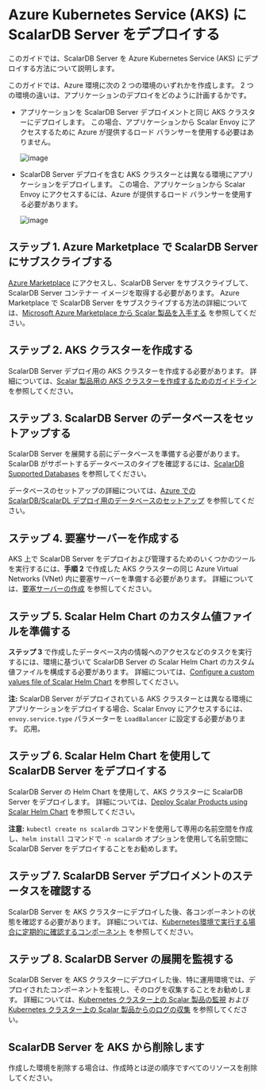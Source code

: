 # Azure Kubernetes Service (AKS) に ScalarDB Server をデプロイする

このガイドでは、ScalarDB Server を Azure Kubernetes Service (AKS) にデプロイする方法について説明します。

このガイドでは、Azure 環境に次の 2 つの環境のいずれかを作成します。 2 つの環境の違いは、アプリケーションのデプロイをどのように計画するかです。

* アプリケーションを ScalarDB Server デプロイメントと同じ AKS クラスターにデプロイします。 この場合、アプリケーションから Scalar Envoy にアクセスするために Azure が提供するロード バランサーを使用する必要はありません。
  
  ![image](./images/png/AKS_ScalarDB_Server_App_In_Cluster.drawio.png)  

* ScalarDB Server デプロイを含む AKS クラスターとは異なる環境にアプリケーションをデプロイします。 この場合、アプリケーションから Scalar Envoy にアクセスするには、Azure が提供するロード バランサーを使用する必要があります。

  ![image](./images/png/AKS_ScalarDB_Server_App_Out_Cluster.drawio.png)  

## ステップ 1. Azure Marketplace で ScalarDB Server にサブスクライブする

[Azure Marketplace](https://azuremarketplace.microsoft.com/en/marketplace/apps/scalarinc.scalardb) にアクセスし、ScalarDB Server をサブスクライブして、ScalarDB Server コンテナー イメージを取得する必要があります。 Azure Marketplace で ScalarDB Server をサブスクライブする方法の詳細については、[Microsoft Azure Marketplace から Scalar 製品を入手する](AzureMarketplaceGuide.md#microsoft-azure-marketplace-から-scalar-製品を入手する) を参照してください。

## ステップ 2. AKS クラスターを作成する

ScalarDB Server デプロイ用の AKS クラスターを作成する必要があります。 詳細については、[Scalar 製品用の AKS クラスターを作成するためのガイドライン](CreateAKSClusterForScalarProducts.mdx) を参照してください。

## ステップ 3. ScalarDB Server のデータベースをセットアップする

ScalarDB Server を展開する前にデータベースを準備する必要があります。 ScalarDB がサポートするデータベースのタイプを確認するには、[ScalarDB Supported Databases](https://github.com/scalar-labs/scalardb/blob/master/docs/scalardb-supported-databases.mdx) を参照してください。

データベースのセットアップの詳細については、[Azure での ScalarDB/ScalarDL デプロイ用のデータベースのセットアップ](SetupDatabaseForAzure.mdx) を参照してください。

## ステップ 4. 要塞サーバーを作成する

AKS 上で ScalarDB Server をデプロイおよび管理するためのいくつかのツールを実行するには、**手順 2** で作成した AKS クラスターの同じ Azure Virtual Networks (VNet) 内に要塞サーバーを準備する必要があります。 詳細については、[要塞サーバーの作成](CreateBastionServer.mdx) を参照してください。

## ステップ 5. Scalar Helm Chart のカスタム値ファイルを準備する

**ステップ 3** で作成したデータベース内の情報へのアクセスなどのタスクを実行するには、環境に基づいて ScalarDB Server の Scalar Helm Chart のカスタム値ファイルを構成する必要があります。 詳細については、[Configure a custom values file of Scalar Helm Chart](https://github.com/scalar-labs/helm-charts/blob/main/docs/configure-custom-values-file.mdx) を参照してください。

**注:** ScalarDB Server がデプロイされている AKS クラスターとは異なる環境にアプリケーションをデプロイする場合、Scalar Envoy にアクセスするには、`envoy.service.type` パラメーターを `LoadBalancer` に設定する必要があります。 応用。

## ステップ 6. Scalar Helm Chart を使用して ScalarDB Server をデプロイする

ScalarDB Server の Helm Chart を使用して、AKS クラスターに ScalarDB Server をデプロイします。 詳細については、[Deploy Scalar Products using Scalar Helm Chart](https://github.com/scalar-labs/helm-charts/blob/main/docs/how-to-deploy-scalar-products.mdx) を参照してください。

**注意:** `kubectl create ns scalardb` コマンドを使用して専用の名前空間を作成し、`helm install` コマンドで `-n scalardb` オプションを使用して名前空間に ScalarDB Server をデプロイすることをお勧めします。

## ステップ 7. ScalarDB Server デプロイメントのステータスを確認する

ScalarDB Server を AKS クラスターにデプロイした後、各コンポーネントの状態を確認する必要があります。 詳細については、[Kubernetes環境で実行する場合に定期的に確認するコンポーネント](RegularCheck.mdx) を参照してください。

## ステップ 8. ScalarDB Server の展開を監視する

ScalarDB Server を AKS クラスターにデプロイした後、特に運用環境では、デプロイされたコンポーネントを監視し、そのログを収集することをお勧めします。 詳細については、[Kubernetes クラスター上の Scalar 製品の監視](K8sMonitorGuide.mdx) および[Kubernetes クラスター上の Scalar 製品からのログの収集](K8sLogCollectionGuide.mdx) を参照してください。

## ScalarDB Server を AKS から削除します

作成した環境を削除する場合は、作成時とは逆の順序ですべてのリソースを削除してください。
